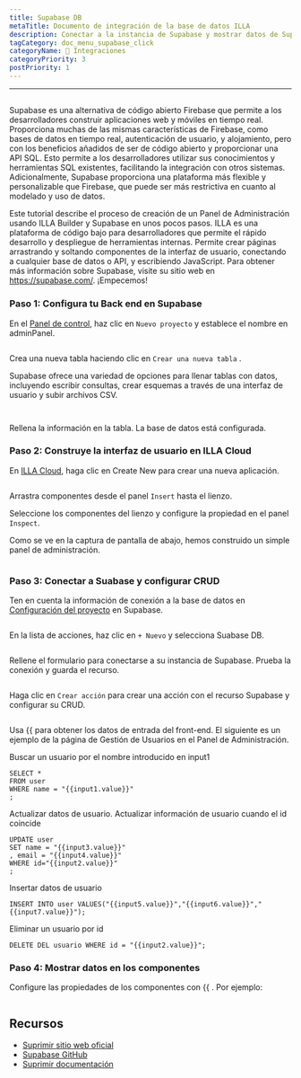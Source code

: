 ```yaml
---
title: Supabase DB
metaTitle: Documento de integración de la base de datos ILLA
description: Conectar a la instancia de Supabase y mostrar datos de Supabase DB en los componentes
tagCategory: doc_menu_supabase_click
categoryName: 🔨 Integraciones
categoryPriority: 3
postPriority: 1
---
```


* * *

## <Heading hidden>Supabase DB</Heading>

Supabase es una alternativa de código abierto Firebase que permite a los desarrolladores construir aplicaciones web y móviles en tiempo real. Proporciona muchas de las mismas características de Firebase, como bases de datos en tiempo real, autenticación de usuario, y alojamiento, pero con los beneficios añadidos de ser de código abierto y proporcionar una API SQL. Esto permite a los desarrolladores utilizar sus conocimientos y herramientas SQL existentes, facilitando la integración con otros sistemas. Adicionalmente, Supabase proporciona una plataforma más flexible y personalizable que Firebase, que puede ser más restrictiva en cuanto al modelado y uso de datos.

Este tutorial describe el proceso de creación de un Panel de Administración usando ILLA Builder y Supabase en unos pocos pasos. ILLA es una plataforma de código bajo para desarrolladores que permite el rápido desarrollo y despliegue de herramientas internas. Permite crear páginas arrastrando y soltando componentes de la interfaz de usuario, conectando a cualquier base de datos o API, y escribiendo JavaScript. Para obtener más información sobre Supabase, visite su sitio web en <https://supabase.com/>. ¡Empecemos!

### Paso 1: Configura tu Back end en Supabase

En el [Panel de control](https://app.supabase.com/projects), haz clic en `Nuevo proyecto` y establece el nombre en adminPanel.

<img
  src='https://cdn.illacloud.com/official-website/img/docs/assemble/supabase1.png'
  alt=""
/>

Crea una nueva tabla haciendo clic en `Crear una nueva tabla` .

Supabase ofrece una variedad de opciones para llenar tablas con datos, incluyendo escribir consultas, crear esquemas a través de una interfaz de usuario y subir archivos CSV.

<img
  src='https://cdn.illacloud.com/official-website/img/docs/assemble/supabase2.png'
  alt=""
/>

<img
  src='https://cdn.illacloud.com/official-website/img/docs/assemble/supabase3.png'
  alt=""
/>

Rellena la información en la tabla. La base de datos está configurada.

### Paso 2: Construye la interfaz de usuario en ILLA Cloud

En [ILLA Cloud](https://cloud.illacloud.com), haga clic en Create New para crear una nueva aplicación.

<img
  src='https://cdn.illacloud.com/official-website/img/docs/assemble/supabase4.png'
  alt=""
/>

Arrastra componentes desde el panel `Insert` hasta el lienzo.

Seleccione los componentes del lienzo y configure la propiedad en el panel `Inspect`.

Como se ve en la captura de pantalla de abajo, hemos construido un simple panel de administración.

<img
  src='https://cdn.illacloud.com/official-website/img/docs/assemble/supabase5.png'
  alt=""
/>

### Paso 3: Conectar a Suabase y configurar CRUD

Ten en cuenta la información de conexión a la base de datos en [Configuración del proyecto](https://app.supabase.com/project/hdcfnsxpwwgboqomdrhp/settings/database) en Supabase.

<img
  src='https://cdn.illacloud.com/official-website/img/docs/assemble/supabase6.png'
  alt=""
/>

En la lista de acciones, haz clic en `+ Nuevo` y selecciona Suabase DB.

<img
  src='https://cdn.illacloud.com/official-website/img/docs/assemble/supabase7.png'
  alt=""
/>

Rellene el formulario para conectarse a su instancia de Supabase. Prueba la conexión y guarda el recurso.

<img
  src='https://cdn.illacloud.com/official-website/img/docs/assemble/supabase8.png'
  alt=""
/>

Haga clic en `Crear acción` para crear una acción con el recurso Supabase y configurar su CRUD.

<img
  src='https://cdn.illacloud.com/official-website/img/docs/assemble/supabase9.png'
  alt=""
/>

Usa {{ para obtener los datos de entrada del front-end. El siguiente es un ejemplo de la página de Gestión de Usuarios en el Panel de Administración.

Buscar un usuario por el nombre introducido en input1

```
SELECT *
FROM user
WHERE name = "{{input1.value}}"
;
```

Actualizar datos de usuario. Actualizar información de usuario cuando el id coincide

```
UPDATE user
SET name = "{{input3.value}}"
, email = "{{input4.value}}"
WHERE id="{{input2.value}}"
;
```

Insertar datos de usuario

```
INSERT INTO user VALUES("{{input5.value}}","{{input6.value}}","{{input7.value}}");
```

Eliminar un usuario por id

```
DELETE DEL usuario WHERE id = "{{input2.value}}";
```

### Paso 4: Mostrar datos en los componentes

Configure las propiedades de los componentes con {{ . Por ejemplo:

<img
  src='https://cdn.illacloud.com/official-website/img/docs/assemble/supabase10.png'
  alt=""
/>

## Recursos

-   [Suprimir sitio web oficial](https://supabase.com/)
-   [Supabase GitHub](https://github.com/supabase/supabase)
-   [Suprimir documentación](https://supabase.com/docs)
